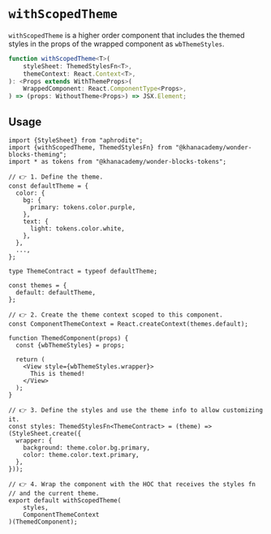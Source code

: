


<Meta title="Packages / Theming / withScopedTheme" />

# `withScopedTheme`

`withScopedTheme` is a higher order component that includes the themed styles in
the props of the wrapped component as `wbThemeStyles`.

```ts
function withScopedTheme<T>(
    styleSheet: ThemedStylesFn<T>,
    themeContext: React.Context<T>,
): <Props extends WithThemeProps>(
    WrappedComponent: React.ComponentType<Props>,
) => (props: WithoutTheme<Props>) => JSX.Element;
```

## Usage

<WithScopedThemeExample />

```tsx
import {StyleSheet} from "aphrodite";
import {withScopedTheme, ThemedStylesFn} from "@khanacademy/wonder-blocks-theming";
import * as tokens from "@khanacademy/wonder-blocks-tokens";

// 👉 1. Define the theme.
const defaultTheme = {
  color: {
    bg: {
      primary: tokens.color.purple,
    },
    text: {
      light: tokens.color.white,
    },
  },
  ...,
};

type ThemeContract = typeof defaultTheme;

const themes = {
  default: defaultTheme,
};

// 👉 2. Create the theme context scoped to this component.
const ComponentThemeContext = React.createContext(themes.default);

function ThemedComponent(props) {
  const {wbThemeStyles} = props;

  return (
    <View style={wbThemeStyles.wrapper}>
      This is themed!
    </View>
  );
}

// 👉 3. Define the styles and use the theme info to allow customizing it.
const styles: ThemedStylesFn<ThemeContract> = (theme) => (StyleSheet.create({
  wrapper: {
    background: theme.color.bg.primary,
    color: theme.color.text.primary,
  },
}));

// 👉 4. Wrap the component with the HOC that receives the styles fn
// and the current theme.
export default withScopedTheme(
    styles,
    ComponentThemeContext
)(ThemedComponent);
```

